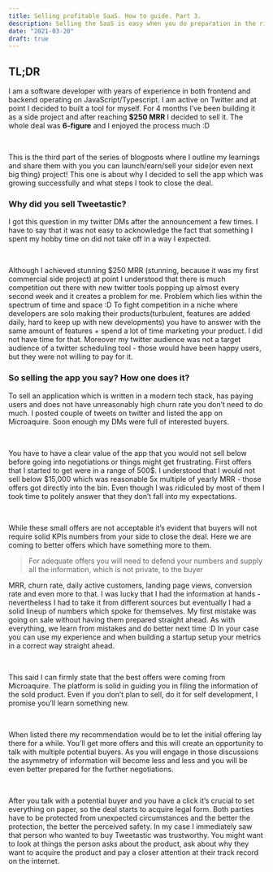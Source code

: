 ```yaml
---
title: Selling profitable SaaS. How to guide. Part 3.
description: Selling the SaaS is easy when you do preparation in the right way. Let's see how I did this for Tweetastic.
date: "2021-03-20"
draft: true
---
```


## TL;DR

I am a software developer with years of experience in both frontend and backend operating on JavaScript/Typescript. I am active on Twitter and at point I decided to built a tool for myself. For 4 months I’ve been building it as a side project and after reaching **$250 MRR** I decided to sell it. The whole deal was **6-figure** and I enjoyed the process much :D

<br />

This is the third part of the series of blogposts where I outline my learnings and share them with you you can launch/earn/sell your side(or even next big thing) project! This one is about why I decided to sell the app which was growing successfully and what steps I took to close the deal.

### Why did you sell Tweetastic?

I got this question in my twitter DMs after the announcement a few times. I have to say that it was not easy to acknowledge the fact that something I spent my hobby time on did not take off in a way I expected.

<br />

Although I achieved stunning $250 MRR (stunning, because it was my first commercial side project) at point I understood that there is much competition out there with new twitter tools popping up almost every second week and it creates a problem for me. Problem which lies within the spectrum of time and space :D To fight competition in a niche where developers are solo making their products(turbulent, features are added daily, hard to keep up with new developments) you have to answer with the same amount of features + spend a lot of time marketing your product. I did not have time for that. Moreover my twitter audience was not a target audience of a twitter scheduling tool - those would have been happy users, but they were not willing to pay for it.

### So selling the app you say? How one does it?

To sell an application which is written in a modern tech stack, has paying users and does not have unreasonably high churn rate you don’t need to do much. I posted couple of tweets on twitter and listed the app on Microaquire. Soon enough my DMs were full of interested buyers.

<br />

You have to have a clear value of the app that you would not sell below before going into negotiations or things might get frustrating. First offers that I started to get were in a range of 500$. I understood that I would not sell below $15,000 which was reasonable 5x multiple of yearly MRR - those offers got directly into the bin. Even though I was ridiculed by most of them I took time to politely answer that they don’t fall into my expectations.

<br />

While these small offers are not acceptable it’s evident that buyers will not require solid KPIs numbers from your side to close the deal. Here we are coming to better offers which have something more to them.

> For adequate offers you will need to defend your numbers and supply all the information, which is not private, to the buyer

MRR, churn rate, daily active customers, landing page views, conversion rate and even more to that. I was lucky that I had the information at hands - nevertheless I had to take it from different sources but eventually I had a solid lineup of numbers which spoke for themselves. My first mistake was going on sale without having them prepared straight ahead. As with everything, we learn from mistakes and do better next time :D In your case you can use my experience and when building a startup setup your metrics in a correct way straight ahead.

<br />

This said I can firmly state that the best offers were coming from Microaquire. The platform is solid in guiding you in filing the information of the sold product. Even if you don’t plan to sell, do it for self development, I promise you’ll learn something new.

<br />

When listed there my recommendation would be to let the initial offering lay there for a while. You’ll get more offers and this will create an opportunity to talk with multiple potential buyers. As you will engage in those discussions the asymmetry of information will become less and less and you will be even better prepared for the further negotiations.

<br />

After you talk with a potential buyer and you have a click it’s crucial to set everything on paper, so the deal starts to acquire legal form. Both parties have to be protected from unexpected circumstances and the better the protection, the better the perceived safety. In my case I immediately saw that person who wanted to buy Tweetastic was trustworthy. You might want to look at things the person asks about the product, ask about why they want to acquire the product and pay a closer attention at their track record on the internet.
